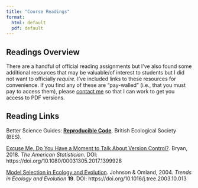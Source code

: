 ```yaml
---
title: "Course Readings"
format:
  html: default
  pdf: default
---
```


## Readings Overview

There are a handful of official reading assignments but I've also found some additional resources that may be valuable/of interest to students but I did not want to officially _require._ I've included links to these resources for convenience. If you find any of these are "pay-walled" (i.e., that you must pay to access them), please [contact me](https://njlyon0.github.io/) so that I can work to get you access to PDF versions.

## Reading Links

Better Science Guides: [**Reproducible Code**](https://www.britishecologicalsociety.org/publications/better-science/). British Ecological Society (BES).

[Excuse Me, Do You Have a Moment to Talk About Version Control?](https://www.tandfonline.com/doi/full/10.1080/00031305.2017.1399928?casa_token=Tt09Cix9EZcAAAAA%3AJvzeB9_wq15T2zh2J6JQbad2Hm4qqSigKmSVg4nrHS9tOqZHJWSHR2RXVuYxlEguqD5bxJ9rCJuT). Bryan, 2018. _The American Statistician_. DOI: https://doi.org/10.1080/00031305.2017.1399928

[Model Selection in Ecology and Evolution](https://www.cell.com/trends/ecology-evolution/abstract/S0169-5347\(03\)00345-8). Johnson & Omland, 2004. _Trends in Ecology and Evolution_ **19**. DOI: https://doi.org/10.1016/j.tree.2003.10.013
